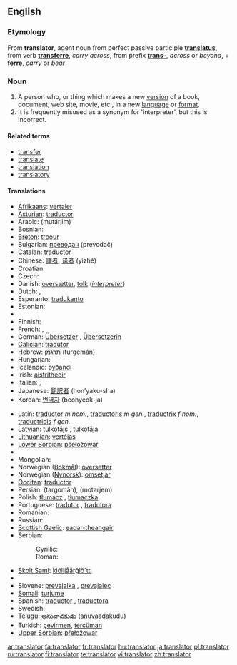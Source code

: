==English==

===Etymology===
From {{L.}} '''translator''', agent noun from perfect passive participle '''[[translatus]]''', from verb '''[[transferre]]''', ''carry across'', from prefix '''[[trans-]]''', ''across'' or ''beyond'', + '''[[ferre]]''', ''carry'' or ''bear''

===Noun===
{{en-noun}}

# A person who, or thing which makes a new [[version]] of a book, document, web site, movie, etc., in a new [[language]] or [[format]].
# It is frequently misused as a synonym for 'interpreter', but this is incorrect.

====Related terms====
* [[transfer]]
* [[translate]]
* [[translation]]
* [[translatory]]

====Translations====
{{trans-top|someone who translates}}
* [[Afrikaans]]: [[vertaler]]
* [[Asturian]]: [[traductor]]
* Arabic: {{Arab|[[مترجم]]}} (mutárjim) {{m}}
* Bosnian: {{t-|bs|prevodilac|m}}
* [[Breton]]: [[troour]]
* Bulgarian: [[прeвoдач]] (prevodač) {{m}}
* [[Catalan]]: [[traductor]]
* Chinese: [[譯者]], [[译者]] (yìzhě)
* Croatian: {{t-|hr|prevoditelj|m}}
* Czech: {{t-|cs|překladatel|m}}
* Danish: [[oversætter]], [[tolk]] (''[[interpreter]]'')
* Dutch: {{t+|nl|vertaler|m}}, {{t-|nl|vertaalster|f}}
* Esperanto: [[tradukanto]]
* Estonian: {{t-|et|tõlk}}
* {{trreq|Faroese}}
* Finnish: {{t+|fi|kääntäjä}}
* French: {{t+|fr|traducteur|m}}, {{t+|fr|traductrice|f}}
* German: [[Übersetzer]] {{m}}, [[Übersetzerin]] {{f}}
* [[Galician]]: [[tradutor]]
* Hebrew: [[תרגמן]] (turgemán) {{m}}
* Hungarian: {{t-|hu|fordító}}
* Icelandic: [[þýðandi]] {{m}}
* Irish: [[aistritheoir]] {{m}}
* Italian: {{t+|it|traduttore|m}}, {{t+|it|traduttrice|f}}
* Japanese: [[翻訳者]] (hon’yaku-sha)
* Korean: [[번역자]] (beonyeok-ja)
{{trans-mid}}
* Latin: [[traductor]] ''m nom.'', [[traductoris]] ''m gen.'', [[traductrix]] ''f nom.'', [[traductricis]] ''f gen.''
* Latvian: [[tulkotājs]] {{m}}, [[tulkotāja]] {{f}}
* [[Lithuanian]]: [[vertėjas]]
* [[Lower Sorbian]]: [[pśełožowaŕ]]
* {{trreq|Macedonian}}
* Mongolian: {{t-|mn|орчуулагч|tr=orçuulagç|sc=Cyrl|xs=Mongolian}}
* Norwegian ([[Bokmål]]): [[oversetter]]
* Norwegian ([[Nynorsk]]): [[omsetjar]]
* [[Occitan]]: [[traductor]]
* Persian: {{fa-Arab|[[ترگمان]]}} (targomân), {{fa-Arab|[[مترجم]]}} (motarjem)
* Polish: [[tłumacz]] {{m}}, [[tłumaczka]] {{f}}
* Portuguese: [[tradutor]] {{m}}, [[tradutora]] {{f}}
* Romanian: {{t|ro|traducător|m}}
* Russian: {{t+|ru|переводчик|m|tr=perevódčik|sc=Cyrl}}
* [[Scottish Gaelic]]: [[eadar-theangair]] {{m}}
* Serbian:
*: Cyrillic: {{t-|sr|преводилац|m|sc=Cyrl}}
*: Roman: {{t-|sr|prevodilac|m}}
* [[Skolt Sami]]: [[ǩiõlljåårǧlõ´tti]]
* {{trreq|Slovak}}
* Slovene: [[prevajalka]] {{f}}, [[prevajalec]] {{m}}
* [[Somali]]: [[turjume]]
* Spanish: [[traductor]] {{m}}, [[traductora]] {{f}}
* Swedish: {{t+|sv|översättare|c}}
* [[Telugu]]: [[అనువాదకుడు]] (anuvaadakudu)
* Turkish: [[çevirmen]], [[tercüman]]
* [[Upper Sorbian]]: [[přełožowar]]
{{trans-bottom}}

[[ar:translator]]
[[fa:translator]]
[[fr:translator]]
[[hu:translator]]
[[ja:translator]]
[[pl:translator]]
[[ru:translator]]
[[fi:translator]]
[[te:translator]]
[[vi:translator]]
[[zh:translator]]